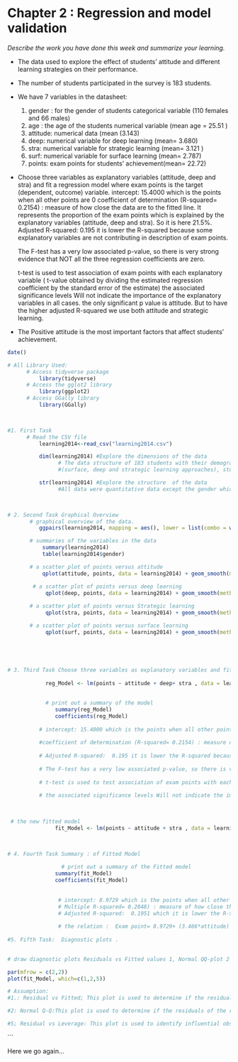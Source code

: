 # Chapter 2 : Regression and model validation

*Describe the work you have done this week and summarize your learning.*

- The data used to explore the effect of students' attitude and different learning strategies  on their performance.
- The number of students participated in the survey is 183 students. 
- We have 7 variables in the datasheet: 
    1. gender :  for the gender of students categorical variable (110 females and 66 males)
    2. age : the age of the students numerical variable (mean age = 25.51 )
    3. attitude: numerical data (mean (3.143)
    4. deep: numerical variable for deep learning (mean= 3.680)
    5. stra: numerical variable for strategic learning (mean= 3.121 )
    6. surf: numerical variable for surface learning (mean= 2.787)
    7. points: exam points for students' achievement(mean= 22.72)
    
- Choose three variables as explanatory variables (attitude, deep and stra) and fit a regression model where exam points is the target (dependent, outcome) variable. 
intercept: 15.4000 which is the points when all other points are 0
  coefficient of determination (R-squared= 0.2154) : measure of how close the data are to the fitted line. It represents the proportion of the exam points which is explained by the explanatory variables (attitude, deep and stra). So it is here 21.5%. 
  Adjusted R-squared:  0.195 it is lower the R-squared because some explanatory variables are not contributing in description of exam points.
  
   The F-test has a very low associated p-value, so there is very strong evidence that NOT all the three regression coefficients are zero.
 
  t-test is used to test association of exam points with each explanatory variable ( t-value obtained by dividing the estimated regression coefficient by the standard error of the estimate) 
 the associated significance levels Will not indicate the importance of the explanatory variables in all cases. 
 the only significant p value is attitude. But to have the higher adjusted R-squared we use both attitude and strategic learning. 
  

  



- The Positive attitude is the most important factors that affect students' achievement.

```r
date()

# All Library Used: 
      # Access tidyverse package 
          library(tidyverse)
      # Access the gglot2 library
          library(ggplot2)
      # Access GGally library
          library(GGally)
    


#1. First Task 
      # Read the CSV file 
          learning2014<-read_csv("learning2014.csv")

          dim(learning2014) #Explore the dimensions of the data 
                # The data structure of 183 students with their demographic data (Gender and age),different learning approaches 
                #(surface, deep and strategic learning approaches), students' attitude and their achievements in exams. 

          str(learning2014) #Explore the structure  of the data
                #All data were quantitative data except the gender which is categorical (Males, Females)

 

# 2. Second Task Graphical Overview
       # graphical overview of the data.
          ggpairs(learning2014, mapping = aes(), lower = list(combo = wrap("facethist", bins = 20)))

       # summaries of the variables in the data
           summary(learning2014)  
           table(learning2014$gender)

       # a scatter plot of points versus attitude
           qplot(attitude, points, data = learning2014) + geom_smooth(method = "lm")+ggtitle("Relation Between the Attitude and Exam Points") + theme(plot.title = element_text(hjust = 0.5 , size=15, face="bold", color = "blue"))

        # a scatter plot of points versus deep learning
            qplot(deep, points, data = learning2014) + geom_smooth(method = "lm")+ggtitle("Relation Between the Deep Learning and Exam Points")+ theme(plot.title = element_text(hjust = 0.5 , size=15, face="bold", color = "blue"))
  
       # a scatter plot of points versus Strategic learning
            qplot(stra, points, data = learning2014) + geom_smooth(method = "lm")+ggtitle("Relation Between the Strategic Learning and Exam Points")+ theme(plot.title = element_text(hjust = 0.5 , size=15, face="bold", color = "blue"))

       # a scatter plot of points versus surface learning
            qplot(surf, points, data = learning2014) + geom_smooth(method = "lm")+ggtitle("Relation Between the Surface Learning and Exam Points")+ theme(plot.title = element_text(hjust = 0.5 , size=15, face="bold", color = "blue"))





# 3. Third Task Choose three variables as explanatory variables and fit a regression model
  
            reg_Model <- lm(points ~ attitude + deep+ stra , data = learning2014)
        
            
            # print out a summary of the model
               summary(reg_Model)
               coefficients(reg_Model)
          
          # intercept: 15.4000 which is the points when all other points are 0.
          
          #coefficient of determination (R-squared= 0.2154) : measure of how close the data are to the fitted line. It represents the proportion of the exam points which is explained by the explanatory variables (attitude, deep and stra). So it is here 21.5%.
               
          # Adjusted R-squared:  0.195 it is lower the R-squared because some explanatory variables are not contributing in description of exam points.
  
          # The F-test has a very low associated p-value, so there is very strong evidence that NOT all the three regression coefficients are zero.
 
          # t-test is used to test association of exam points with each explanatory variable ( t-value obtained by dividing the estimated regression coefficient by the standard error of the estimate) 
 
          # the associated significance levels Will not indicate the importance of the explanatory variables in all cases. The only significant p value is attitude. But to have the higher adjusted R-squared we use both attitude and strategic learning. 

               
               
 # the new fitted model 
               fit_Model <- lm(points ~ attitude + stra , data = learning2014)


               
# 4. Fourth Task Summary : of Fitted Model
               
                 # print out a summary of the Fitted model
               summary(fit_Model)
               coefficients(fit_Model)
               
               
                # intercept: 8.9729 which is the points when all other points are 0
                # Multiple R-squared= 0.2048) : measure of how close the data are to the fitted line. It represents the proportion of the exam points which is explained by the explanatory variables (attitude, deep and stra). So it is here 20.5%. lower than the first model as it has less variables. 
                # Adjusted R-squared:  0.1951 which it is lower the R-squared because some explanatory variables are not contributing in description of exam points
              
                # the relation :  Exam point= 8.9729+ (3.466*attitude) + (0.0914* strategic learning)
               
#5. Fifth Task:  Diagnostic plots .
              

# draw diagnostic plots Residuals vs Fitted values 1, Normal QQ-plot 2 and Residuals vs Leverage 5

par(mfrow = c(2,2))
plot(fit_Model, which=c(1,2,5))

# Assumption: 
#1.: Residual vs Fitted; This plot is used to determine if the residuals exhibit non-linear patterns. If the red line across the center of the plot is roughly horizontal then we can assume that the residuals follow a linear pattern. In our model is almost horizontal so the linear regression model is appropriate for the dataset

#2: Normal Q-Q:This plot is used to determine if the residuals of the regression model are normally distributed. If the points in this plot fall roughly along a straight diagonal line, then we can assume the residuals are normally distributed. In our model most of the points are roughly along the diagonal line

#5; Residual vs Leverage: This plot is used to identify influential observations. If any points in this plot fall outside of Cook’s distance (the dashed lines) then it is an influential observation.
```





```


Here we go again...

